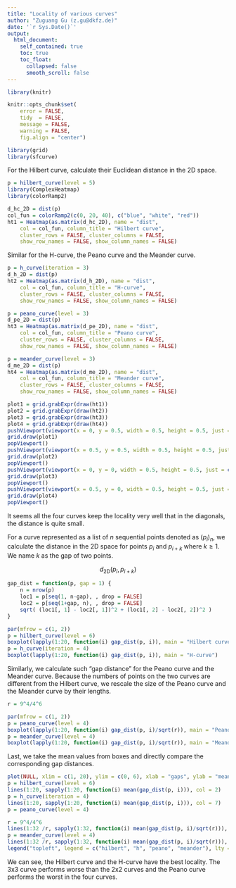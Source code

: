 ```yaml
---
title: "Locality of various curves"
author: "Zuguang Gu (z.gu@dkfz.de)"
date: '`r Sys.Date()`'
output: 
  html_document:
    self_contained: true
    toc: true
    toc_float:
      collapsed: false
      smooth_scroll: false
---
```


```r
library(knitr)

knitr::opts_chunk$set(
    error = FALSE,
    tidy  = FALSE,
    message = FALSE,
    warning = FALSE,
    fig.align = "center")

library(grid)
library(sfcurve)
```


For the Hilbert curve, calculate their Euclidean distance in the 2D space.

```r
p = hilbert_curve(level = 5)
library(ComplexHeatmap)
library(colorRamp2)

d_hc_2D = dist(p)
col_fun = colorRamp2(c(0, 20, 40), c("blue", "white", "red"))
ht1 = Heatmap(as.matrix(d_hc_2D), name = "dist", 
    col = col_fun, column_title = "Hilbert curve",
    cluster_rows = FALSE, cluster_columns = FALSE,
    show_row_names = FALSE, show_column_names = FALSE)
```

Similar for the H-curve, the Peano curve and the Meander curve.

```r
p = h_curve(iteration = 3)
d_h_2D = dist(p)
ht2 = Heatmap(as.matrix(d_h_2D), name = "dist", 
    col = col_fun, column_title = "H-curve",
    cluster_rows = FALSE, cluster_columns = FALSE,
    show_row_names = FALSE, show_column_names = FALSE)

p = peano_curve(level = 3)
d_pe_2D = dist(p)
ht3 = Heatmap(as.matrix(d_pe_2D), name = "dist", 
    col = col_fun, column_title = "Peano curve",
    cluster_rows = FALSE, cluster_columns = FALSE,
    show_row_names = FALSE, show_column_names = FALSE)

p = meander_curve(level = 3)
d_me_2D = dist(p)
ht4 = Heatmap(as.matrix(d_me_2D), name = "dist", 
    col = col_fun, column_title = "Meander curve",
    cluster_rows = FALSE, cluster_columns = FALSE,
    show_row_names = FALSE, show_column_names = FALSE)
```


```r
plot1 = grid.grabExpr(draw(ht1))
plot2 = grid.grabExpr(draw(ht2))
plot3 = grid.grabExpr(draw(ht3))
plot4 = grid.grabExpr(draw(ht4))
pushViewport(viewport(x = 0, y = 0.5, width = 0.5, height = 0.5, just = c("left", "bottom")))
grid.draw(plot1)
popViewport()
pushViewport(viewport(x = 0.5, y = 0.5, width = 0.5, height = 0.5, just = c("left", "bottom")))
grid.draw(plot2)
popViewport()
pushViewport(viewport(x = 0, y = 0, width = 0.5, height = 0.5, just = c("left", "bottom")))
grid.draw(plot3)
popViewport()
pushViewport(viewport(x = 0.5, y = 0, width = 0.5, height = 0.5, just = c("left", "bottom")))
grid.draw(plot4)
popViewport()
```

It seems all the four curves keep the locality very well that in the diagonals, the distance is 
quite small.

For a curve represented as a list of $n$ sequential points denoted as $(p_i)_n$, we calculate the
distance in the 2D space for points $p_i$ and $p_{i+k}$ where $k \ge 1$. We name $k$ as the gap
of two points.

$$
d_\mathrm{2D}(p_i, p_{i+k})
$$


```r
gap_dist = function(p, gap = 1) {
    n = nrow(p)
    loc1 = p[seq(1, n-gap), , drop = FALSE]
    loc2 = p[seq(1+gap, n), , drop = FALSE]
    sqrt( (loc1[, 1] - loc2[, 1])^2 + (loc1[, 2] - loc2[, 2])^2 )
}

par(mfrow = c(1, 2))
p = hilbert_curve(level = 6)
boxplot(lapply(1:20, function(i) gap_dist(p, i)), main = "Hilbert curve")
p = h_curve(iteration = 4)
boxplot(lapply(1:20, function(i) gap_dist(p, i)), main = "H-curve")
```

Similarly, we calculate such "gap distance" for the Peano curve and the Meander curve.
Because the numbers of points on the two curves are different from the Hilbert curve,
we rescale the size of the Peano curve and the Meander curve by their lengths.


```r
r = 9^4/4^6

par(mfrow = c(1, 2))
p = peano_curve(level = 4)
boxplot(lapply(1:20, function(i) gap_dist(p, i)/sqrt(r)), main = "Peano curve", names = round(1:20 /r, 1))
p = meander_curve(level = 4)
boxplot(lapply(1:20, function(i) gap_dist(p, i)/sqrt(r)), main = "Meander curve", names = round(1:20 /r, 1))
```

Last, we take the mean values from boxes and directly compare the corresponding gap distances.

```r
plot(NULL, xlim = c(1, 20), ylim = c(0, 6), xlab = "gaps", ylab = "mean gap dist")
p = hilbert_curve(level = 6)
lines(1:20, sapply(1:20, function(i) mean(gap_dist(p, i))), col = 2)
p = h_curve(iteration = 4)
lines(1:20, sapply(1:20, function(i) mean(gap_dist(p, i))), col = 7)
p = peano_curve(level = 4)

r = 9^4/4^6
lines(1:32 /r, sapply(1:32, function(i) mean(gap_dist(p, i)/sqrt(r))), col = 3)
p = meander_curve(level = 4)
lines(1:32 /r, sapply(1:32, function(i) mean(gap_dist(p, i)/sqrt(r))), col = 4)
legend("topleft", legend = c("hilbert", "h", "peano", "meander"), lty = 1, col = c(2, 7, 3, 4))
```

We can see, the Hilbert curve and the H-curve have the best locality. The 3x3 curve
performs worse than the 2x2 curves and the Peano curve performs the worst in the four 
curves.



